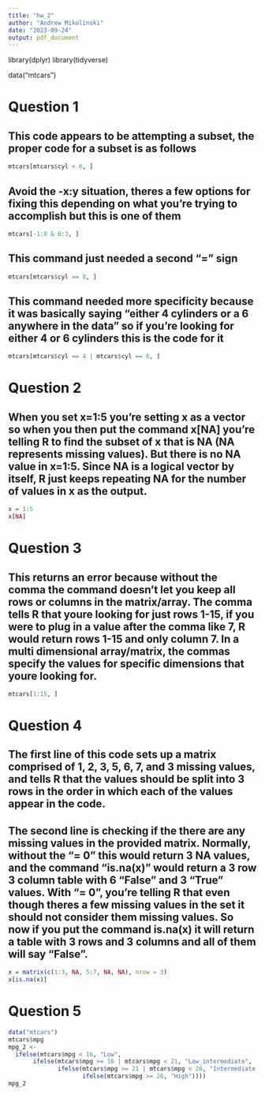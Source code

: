 ```yaml
---
title: "hw_2"
author: "Andrew Mikolinski"
date: "2023-09-24"
output: pdf_document
---
```


library(dplyr)
library(tidyverse)

data("mtcars")

# Question 1

## This code appears to be attempting a subset, the proper code for a subset is as follows 

```r
mtcars[mtcars$cyl < 6, ]
```

## Avoid the -x:y situation, theres a few options for fixing this depending on what you're trying to accomplish but this is one of them

```r
mtcars[-1:0 & 0:3, ]
```

## This command just needed a second "=" sign

```r
mtcars[mtcars$cyl == 8, ]
```

## This command needed more specificity because it was basically saying "either 4 cylinders or a 6 anywhere in the data" so if you're looking for either 4 or 6 cylinders this is the code for it

```r
mtcars[mtcars$cyl == 4 | mtcars$cyl == 6, ]
```



# Question 2

## When you set x=1:5 you're setting x as a vector so when you then put the command x[NA] you're telling R to find the subset of x that is NA (NA represents missing values).  But there is no NA value in x=1:5. Since NA is a logical vector by itself, R just keeps repeating NA for the number of values in x as the output.
```r
x = 1:5
x[NA]
```

# Question 3

## This returns an error because without the comma the command doesn't let you keep all rows or columns in the matrix/array. The comma tells R that youre looking for just rows 1-15, if you were to plug in a value after the comma like 7, R would return rows 1-15 and only column 7. In a multi dimensional array/matrix, the commas specify the values for specific dimensions that youre looking for.

```r
mtcars[1:15, ]
```

# Question 4

## The first line of this code sets up a matrix comprised of 1, 2, 3, 5, 6, 7, and 3 missing values, and tells R that the values should be split into 3 rows in the order in which each of the values appear in the code.
## The second line is checking if the there are any missing values in the provided matrix. Normally, without the "= 0" this would return 3 NA values, and the command "is.na(x)" would return a 3 row 3 column table with 6 "False" and 3 "True" values. With "= 0", you're telling R that even though theres a few missing values in the set it should not consider them missing values. So now if you put the command is.na(x) it will return a table with 3 rows and 3 columns and all of them will say "False".

```r
x = matrix(c(1:3, NA, 5:7, NA, NA), nrow = 3)
x[is.na(x)]
```

# Question 5 

```r
data("mtcars")
mtcars$mpg
mpg_2 <- 
  ifelse(mtcars$mpg < 16, "Low", 
       ifelse(mtcars$mpg >= 16 | mtcars$mpg < 21, "Low_intermediate", 
              ifelse(mtcars$mpg >= 21 | mtcars$mpg < 26, "Intermediate_high", 
                     ifelse(mtcars$mpg >= 26, "High"))))
mpg_2
```

